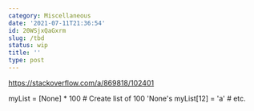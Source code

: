 ```yaml
---
category: Miscellaneous
date: '2021-07-11T21:36:54'
id: 20WSjxQaGxrm
slug: /tbd
status: wip
title: ''
type: post
---
```


https://stackoverflow.com/a/869818/102401



myList = [None] * 100  # Create list of 100 'None's
myList[12] = 'a'  # etc.